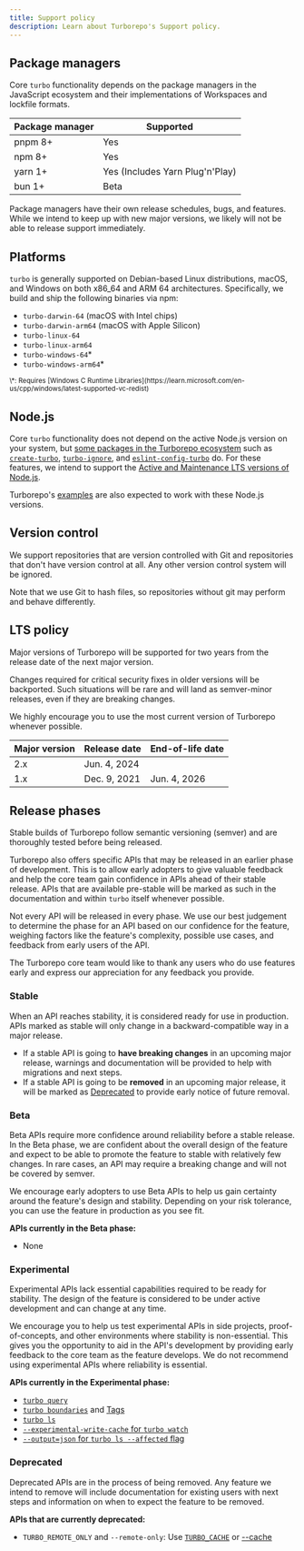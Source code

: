 ```yaml
---
title: Support policy
description: Learn about Turborepo's Support policy.
---
```



## Package managers

Core `turbo` functionality depends on the package managers in the JavaScript ecosystem and their implementations of Workspaces and
lockfile formats.

| Package manager | Supported                       |
| --------------- | ------------------------------- |
| pnpm 8+         | Yes                             |
| npm 8+          | Yes                             |
| yarn 1+         | Yes (Includes Yarn Plug'n'Play) |
| bun 1+          | Beta                            |

<Callout type="info">
  Package managers have their own release schedules, bugs, and features. While
  we intend to keep up with new major versions, we likely will not be able to
  release support immediately.
</Callout>

## Platforms

`turbo` is generally supported on Debian-based Linux distributions, macOS, and
Windows on both x86_64 and ARM 64 architectures. Specifically, we build and ship
the following binaries via npm:

- `turbo-darwin-64` (macOS with Intel chips)
- `turbo-darwin-arm64` (macOS with Apple Silicon)
- `turbo-linux-64`
- `turbo-linux-arm64`
- `turbo-windows-64`\*
- `turbo-windows-arm64`\*

<small>
  \*: Requires [Windows C Runtime
  Libraries](https://learn.microsoft.com/en-us/cpp/windows/latest-supported-vc-redist)
</small>

## Node.js

Core `turbo` functionality does not depend on the
active Node.js version on your system, but [some packages in the Turborepo ecosystem](/repo/docs/reference#packages)
such as [`create-turbo`](/repo/docs/reference/create-turbo), [`turbo-ignore`](/repo/docs/reference/turbo-ignore), and [`eslint-config-turbo`](/repo/docs/reference/eslint-config-turbo) do. For these features,
we intend to support the [Active and Maintenance LTS versions of Node.js](https://nodejs.org/en/about/previous-releases).

Turborepo's [examples](/repo/docs/getting-started/examples) are also expected to work with these Node.js versions.

## Version control

We support repositories that are version controlled with Git and repositories that don't have
version control at all. Any other version control system will be ignored.

Note that we use Git to hash files, so repositories without git may perform and behave differently.

## LTS policy

Major versions of Turborepo will be supported for two years from the release date of the next major version.

Changes required for critical security fixes in older versions will be backported. Such situations will be rare and will land as semver-minor releases, even if they are breaking changes.

We highly encourage you to use the most current version of Turborepo whenever possible.

| Major version | Release date | End-of-life date |
| ------------- | ------------ | ---------------- |
| 2.x           | Jun. 4, 2024 |                  |
| 1.x           | Dec. 9, 2021 | Jun. 4, 2026     |

## Release phases

Stable builds of Turborepo follow semantic versioning (semver) and are thoroughly tested before being released.

Turborepo also offers specific APIs that may be released in an earlier phase of development. This is to allow early adopters to give valuable feedback and help the core team gain confidence in APIs ahead of their stable release. APIs that are available pre-stable will be marked as such in the documentation and within `turbo` itself whenever possible.

Not every API will be released in every phase. We use our best judgement to determine the phase for an API based on our confidence for the feature, weighing factors like the feature's complexity, possible use cases, and feedback from early users of the API.

The Turborepo core team would like to thank any users who do use features early and express our appreciation for any feedback you provide.

### Stable

When an API reaches stability, it is considered ready for use in production. APIs marked as stable will only change in a backward-compatible way in a major release.

- If a stable API is going to **have breaking changes** in an upcoming major release, warnings and documentation will be provided to help with migrations and next steps.
- If a stable API is going to be **removed** in an upcoming major release, it will be marked as [Deprecated](#deprecated) to provide early notice of future removal.

### Beta

Beta APIs require more confidence around reliability before a stable release. In the Beta phase, we are confident about the overall design of the feature and expect to be able to promote the feature to stable with relatively few changes. In rare cases, an API may require a breaking change and will not be covered by semver.

We encourage early adopters to use Beta APIs to help us gain certainty around the feature's design and stability. Depending on your risk tolerance, you can use the feature in production as you see fit.

**APIs currently in the Beta phase:**

- None

### Experimental

Experimental APIs lack essential capabilities required to be ready for stability. The design of the feature is considered to be under active development and can change at any time.

We encourage you to help us test experimental APIs in side projects, proof-of-concepts, and other environments where stability is non-essential. This gives you the opportunity to aid in the API's development by providing early feedback to the core team as the feature develops. We do not recommend using experimental APIs where reliability is essential.

**APIs currently in the Experimental phase:**

- [`turbo query`](/repo/docs/reference/query)
- [`turbo boundaries`](/repo/docs/reference/boundaries) and [Tags](/repo/docs/reference/boundaries#tags)
- [`turbo ls`](/repo/docs/reference/ls)
- [`--experimental-write-cache` for `turbo watch`](/repo/docs/reference/watch#caching)
- [`--output=json` for `turbo ls --affected` flag](/repo/docs/reference/ls)

### Deprecated

Deprecated APIs are in the process of being removed. Any feature we intend to remove will include documentation for existing users with next steps and information on when to expect the feature to be removed.

**APIs that are currently deprecated:**

- `TURBO_REMOTE_ONLY` and `--remote-only`: Use [`TURBO_CACHE`](/repo/docs/reference/system-environment-variables) or [--cache](/repo/docs/reference/run#--cache-options)
